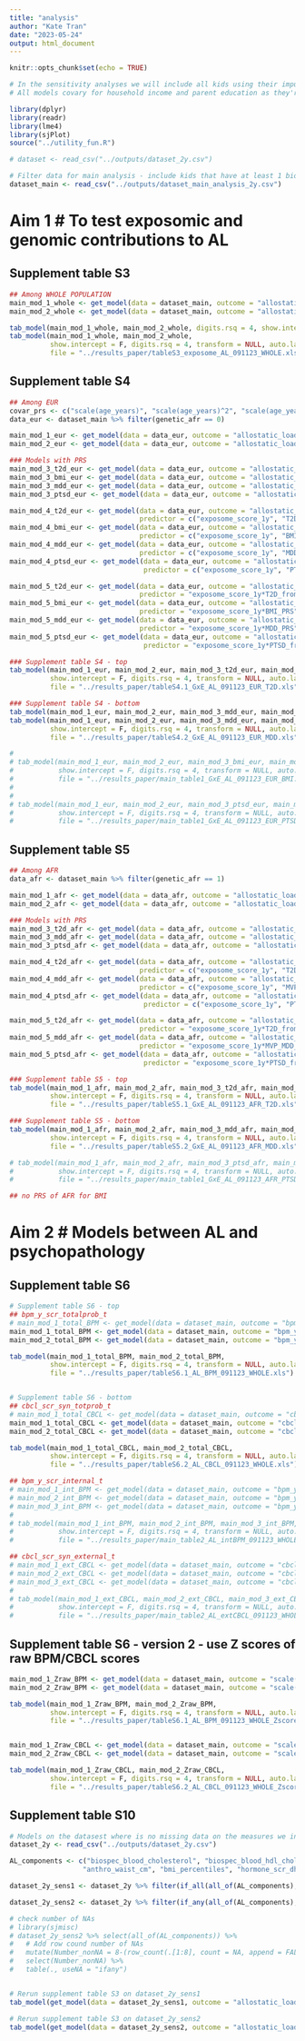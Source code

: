 ```yaml
---
title: "analysis"
author: "Kate Tran"
date: "2023-05-24"
output: html_document
---
```


```r
knitr::opts_chunk$set(echo = TRUE)
```

```r
# In the sensitivity analyses we will include all kids using their imputed AL scores that I expect will give similar results. 
# All models covary for household income and parent education as they're not included in the exposome
```

```r
library(dplyr)
library(readr)
library(lme4)
library(sjPlot)
source("../utility_fun.R")
```

```r
# dataset <- read_csv("../outputs/dataset_2y.csv")

# Filter data for main analysis - include kids that have at least 1 biological indicator of allostatic load in the 2-year data timepoint (HGBA1c, Cholesterol or HDL, or DHEA)
dataset_main <- read_csv("../outputs/dataset_main_analysis_2y.csv")
```

# Aim 1 # To test exposomic and genomic contributions to AL

## Supplement table S3
```r
## Among WHOLE POPULATION
main_mod_1_whole <- get_model(data = dataset_main, outcome = "allostatic_load", predictor = "exposome_score_1y", covariates = NULL)
main_mod_2_whole <- get_model(data = dataset_main, outcome = "allostatic_load", predictor = "exposome_score_1y")

tab_model(main_mod_1_whole, main_mod_2_whole, digits.rsq = 4, show.intercept = F)
tab_model(main_mod_1_whole, main_mod_2_whole,
          show.intercept = F, digits.rsq = 4, transform = NULL, auto.label = FALSE, collapse.ci = FALSE, 
          file = "../results_paper/tableS3_exposome_AL_091123_WHOLE.xls")
```

## Supplement table S4
```r
## Among EUR
covar_prs <- c("scale(age_years)", "scale(age_years)^2", "scale(age_years)^3", "sex_br") # After Ran talked with 2 Laura on Aug 14th 2023
data_eur <- dataset_main %>% filter(genetic_afr == 0)

main_mod_1_eur <- get_model(data = data_eur, outcome = "allostatic_load", covariates = covar_prs)
main_mod_2_eur <- get_model(data = data_eur, outcome = "allostatic_load", predictor = "exposome_score_1y", covariates = covar_prs)

### Models with PRS
main_mod_3_t2d_eur <- get_model(data = data_eur, outcome = "allostatic_load", predictor = "T2D_fromEUR_PRS", covariates = covar_prs)
main_mod_3_bmi_eur <- get_model(data = data_eur, outcome = "allostatic_load", predictor = "BMI_PRS", covariates = covar_prs)
main_mod_3_mdd_eur <- get_model(data = data_eur, outcome = "allostatic_load", predictor = "MDD_PRS", covariates = covar_prs)
main_mod_3_ptsd_eur <- get_model(data = data_eur, outcome = "allostatic_load", predictor = "PTSD_fromEUR_PRS", covariates = covar_prs)

main_mod_4_t2d_eur <- get_model(data = data_eur, outcome = "allostatic_load", 
                                predictor = c("exposome_score_1y", "T2D_fromEUR_PRS"), covariates = covar_prs)
main_mod_4_bmi_eur <- get_model(data = data_eur, outcome = "allostatic_load", 
                                predictor = c("exposome_score_1y", "BMI_PRS"), covariates = covar_prs)
main_mod_4_mdd_eur <- get_model(data = data_eur, outcome = "allostatic_load", 
                                predictor = c("exposome_score_1y", "MDD_PRS"), covariates = covar_prs)
main_mod_4_ptsd_eur <- get_model(data = data_eur, outcome = "allostatic_load", 
                                 predictor = c("exposome_score_1y", "PTSD_fromEUR_PRS"), covariates = covar_prs)

main_mod_5_t2d_eur <- get_model(data = data_eur, outcome = "allostatic_load", 
                                predictor = "exposome_score_1y*T2D_fromEUR_PRS", covariates = covar_prs)
main_mod_5_bmi_eur <- get_model(data = data_eur, outcome = "allostatic_load", 
                                predictor = "exposome_score_1y*BMI_PRS", covariates = covar_prs)
main_mod_5_mdd_eur <- get_model(data = data_eur, outcome = "allostatic_load", 
                                predictor = "exposome_score_1y*MDD_PRS", covariates = covar_prs)
main_mod_5_ptsd_eur <- get_model(data = data_eur, outcome = "allostatic_load", 
                                 predictor = "exposome_score_1y*PTSD_fromEUR_PRS", covariates = covar_prs)

### Supplement table S4 - top
tab_model(main_mod_1_eur, main_mod_2_eur, main_mod_3_t2d_eur, main_mod_4_t2d_eur, main_mod_5_t2d_eur, 
          show.intercept = F, digits.rsq = 4, transform = NULL, auto.label = FALSE, collapse.ci = FALSE,  
          file = "../results_paper/tableS4.1_GxE_AL_091123_EUR_T2D.xls")

### Supplement table S4 - bottom
tab_model(main_mod_1_eur, main_mod_2_eur, main_mod_3_mdd_eur, main_mod_4_mdd_eur, main_mod_5_mdd_eur, show.intercept = F) 
tab_model(main_mod_1_eur, main_mod_2_eur, main_mod_3_mdd_eur, main_mod_4_mdd_eur, main_mod_5_mdd_eur, 
          show.intercept = F, digits.rsq = 4, transform = NULL, auto.label = FALSE, collapse.ci = FALSE, 
          file = "../results_paper/tableS4.2_GxE_AL_091123_EUR_MDD.xls")

# 
# tab_model(main_mod_1_eur, main_mod_2_eur, main_mod_3_bmi_eur, main_mod_4_bmi_eur, main_mod_5_bmi_eur, 
#           show.intercept = F, digits.rsq = 4, transform = NULL, auto.label = FALSE, collapse.ci = FALSE, 
#           file = "../results_paper/main_table1_GxE_AL_091123_EUR_BMI.xls")
# 
# 
# tab_model(main_mod_1_eur, main_mod_2_eur, main_mod_3_ptsd_eur, main_mod_4_ptsd_eur, main_mod_5_ptsd_eur, 
#           show.intercept = F, digits.rsq = 4, transform = NULL, auto.label = FALSE, collapse.ci = FALSE, 
#           file = "../results_paper/main_table1_GxE_AL_091123_EUR_PTSD.xls")
```

## Supplement table S5
```r
## Among AFR
data_afr <- dataset_main %>% filter(genetic_afr == 1)

main_mod_1_afr <- get_model(data = data_afr, outcome = "allostatic_load", covariates = covar_prs)
main_mod_2_afr <- get_model(data = data_afr, outcome = "allostatic_load", predictor = "exposome_score_1y", covariates = covar_prs)

### Models with PRS
main_mod_3_t2d_afr <- get_model(data = data_afr, outcome = "allostatic_load", predictor = "T2D_fromAFR_PRS", covariates = covar_prs)
main_mod_3_mdd_afr <- get_model(data = data_afr, outcome = "allostatic_load", predictor = "MVP_MDD_PRS", covariates = covar_prs)
main_mod_3_ptsd_afr <- get_model(data = data_afr, outcome = "allostatic_load", predictor = "PTSD_fromAFR_PRS", covariates = covar_prs)

main_mod_4_t2d_afr <- get_model(data = data_afr, outcome = "allostatic_load", 
                                predictor = c("exposome_score_1y", "T2D_fromAFR_PRS"), covariates = covar_prs)
main_mod_4_mdd_afr <- get_model(data = data_afr, outcome = "allostatic_load", 
                                predictor = c("exposome_score_1y", "MVP_MDD_PRS"), covariates = covar_prs)
main_mod_4_ptsd_afr <- get_model(data = data_afr, outcome = "allostatic_load", 
                                 predictor = c("exposome_score_1y", "PTSD_fromAFR_PRS"), covariates = covar_prs)

main_mod_5_t2d_afr <- get_model(data = data_afr, outcome = "allostatic_load", 
                                predictor = "exposome_score_1y*T2D_fromAFR_PRS", covariates = covar_prs)
main_mod_5_mdd_afr <- get_model(data = data_afr, outcome = "allostatic_load", 
                                predictor = "exposome_score_1y*MVP_MDD_PRS", covariates = covar_prs)
main_mod_5_ptsd_afr <- get_model(data = data_afr, outcome = "allostatic_load", 
                                 predictor = "exposome_score_1y*PTSD_fromAFR_PRS", covariates = covar_prs)

### Supplement table S5 - top
tab_model(main_mod_1_afr, main_mod_2_afr, main_mod_3_t2d_afr, main_mod_4_t2d_afr, main_mod_5_t2d_afr,
          show.intercept = F, digits.rsq = 4, transform = NULL, auto.label = FALSE, collapse.ci = FALSE,
          file = "../results_paper/tableS5.1_GxE_AL_091123_AFR_T2D.xls")

### Supplement table S5 - bottom
tab_model(main_mod_1_afr, main_mod_2_afr, main_mod_3_mdd_afr, main_mod_4_mdd_afr, main_mod_5_mdd_afr,
          show.intercept = F, digits.rsq = 4, transform = NULL, auto.label = FALSE, collapse.ci = FALSE, 
          file = "../results_paper/tableS5.2_GxE_AL_091123_AFR_MDD.xls")

# tab_model(main_mod_1_afr, main_mod_2_afr, main_mod_3_ptsd_afr, main_mod_4_ptsd_afr, main_mod_5_ptsd_afr, 
#           show.intercept = F, digits.rsq = 4, transform = NULL, auto.label = FALSE, collapse.ci = FALSE, 
#           file = "../results_paper/main_table1_GxE_AL_091123_AFR_PTSD.xls")

## no PRS of AFR for BMI
```

# Aim 2 # Models between AL and psychopathology
## Supplement table S6
```r
# Supplement table S6 - top
## bpm_y_scr_totalprob_t
# main_mod_1_total_BPM <- get_model(data = dataset_main, outcome = "bpm_y_scr_totalprob_t")
main_mod_1_total_BPM <- get_model(data = dataset_main, outcome = "bpm_y_scr_totalprob_t", predictor = "allostatic_load", covariates = NULL)
main_mod_2_total_BPM <- get_model(data = dataset_main, outcome = "bpm_y_scr_totalprob_t", predictor = "allostatic_load")

tab_model(main_mod_1_total_BPM, main_mod_2_total_BPM,
          show.intercept = F, digits.rsq = 4, transform = NULL, auto.label = FALSE, collapse.ci = FALSE, 
          file = "../results_paper/tableS6.1_AL_BPM_091123_WHOLE.xls")


# Supplement table S6 - bottom
## cbcl_scr_syn_totprob_t
# main_mod_1_total_CBCL <- get_model(data = dataset_main, outcome = "cbcl_scr_syn_totprob_t")
main_mod_1_total_CBCL <- get_model(data = dataset_main, outcome = "cbcl_scr_syn_totprob_t", predictor = "allostatic_load", covariates = NULL)
main_mod_2_total_CBCL <- get_model(data = dataset_main, outcome = "cbcl_scr_syn_totprob_t", predictor = "allostatic_load")

tab_model(main_mod_1_total_CBCL, main_mod_2_total_CBCL,
          show.intercept = F, digits.rsq = 4, transform = NULL, auto.label = FALSE, collapse.ci = FALSE, 
          file = "../results_paper/tableS6.2_AL_CBCL_091123_WHOLE.xls")

## bpm_y_scr_internal_t
# main_mod_1_int_BPM <- get_model(data = dataset_main, outcome = "bpm_y_scr_internal_t")
# main_mod_2_int_BPM <- get_model(data = dataset_main, outcome = "bpm_y_scr_internal_t", predictor = "allostatic_load", covariates = NULL)
# main_mod_3_int_BPM <- get_model(data = dataset_main, outcome = "bpm_y_scr_internal_t", predictor = "allostatic_load")
# 
# tab_model(main_mod_1_int_BPM, main_mod_2_int_BPM, main_mod_3_int_BPM,
#           show.intercept = F, digits.rsq = 4, transform = NULL, auto.label = FALSE, collapse.ci = FALSE, 
#           file = "../results_paper/main_table2_AL_intBPM_091123_WHOLE.xls")

## cbcl_scr_syn_external_t
# main_mod_1_ext_CBCL <- get_model(data = dataset_main, outcome = "cbcl_scr_syn_external_t")
# main_mod_2_ext_CBCL <- get_model(data = dataset_main, outcome = "cbcl_scr_syn_external_t", predictor = "allostatic_load", covariates = NULL)
# main_mod_3_ext_CBCL <- get_model(data = dataset_main, outcome = "cbcl_scr_syn_external_t", predictor = "allostatic_load")
# 
# tab_model(main_mod_1_ext_CBCL, main_mod_2_ext_CBCL, main_mod_3_ext_CBCL,
#           show.intercept = F, digits.rsq = 4, transform = NULL, auto.label = FALSE, collapse.ci = FALSE, 
#           file = "../results_paper/main_table2_AL_extCBCL_091123_WHOLE.xls")
```


## Supplement table S6 - version 2 - use Z scores of raw BPM/CBCL scores
```r
main_mod_1_Zraw_BPM <- get_model(data = dataset_main, outcome = "scale(bpm_y_scr_totalprob_r)", predictor = "allostatic_load", covariates = NULL)
main_mod_2_Zraw_BPM <- get_model(data = dataset_main, outcome = "scale(bpm_y_scr_totalprob_r)", predictor = "allostatic_load")

tab_model(main_mod_1_Zraw_BPM, main_mod_2_Zraw_BPM,
          show.intercept = F, digits.rsq = 4, transform = NULL, auto.label = FALSE, collapse.ci = FALSE, 
          file = "../results_paper/tableS6.1_AL_BPM_091123_WHOLE_Zscore_rawBPM.xls")


main_mod_1_Zraw_CBCL <- get_model(data = dataset_main, outcome = "scale(cbcl_scr_syn_totprob_r)", predictor = "allostatic_load", covariates = NULL)
main_mod_2_Zraw_CBCL <- get_model(data = dataset_main, outcome = "scale(cbcl_scr_syn_totprob_r)", predictor = "allostatic_load")

tab_model(main_mod_1_Zraw_CBCL, main_mod_2_Zraw_CBCL,
          show.intercept = F, digits.rsq = 4, transform = NULL, auto.label = FALSE, collapse.ci = FALSE, 
          file = "../results_paper/tableS6.2_AL_CBCL_091123_WHOLE_Zscore_rawCBCL.xls")
```

## Supplement table S10
```r
# Models on the datasest where is no missing data on the measures we included in the AL measurement model (N = 284)
dataset_2y <- read_csv("../outputs/dataset_2y.csv")

AL_components <- c("biospec_blood_cholesterol", "biospec_blood_hdl_cholesterol", "blood_pressure_sys_mean", "blood_pressure_dia_mean",
                  "anthro_waist_cm", "bmi_percentiles", "hormone_scr_dhea_mean", "biospec_blood_hemoglobin_a1")

dataset_2y_sens1 <- dataset_2y %>% filter(if_all(all_of(AL_components), ~ !is.na(.)))

dataset_2y_sens2 <- dataset_2y %>% filter(if_any(all_of(AL_components), ~ !is.na(.)))

# check number of NAs
# library(sjmisc)
# dataset_2y_sens2 %>% select(all_of(AL_components)) %>%
#   # Add row cound number of NAs
#   mutate(Number_nonNA = 8-(row_count(.[1:8], count = NA, append = FALSE) %>% pull())) %>%
#   select(Number_nonNA) %>%
#   table(., useNA = "ifany")


# Rerun supplement table S3 on dataset_2y_sens1
tab_model(get_model(data = dataset_2y_sens1, outcome = "allostatic_load", predictor = "exposome_score_1y"), show.intercept = F, digits.rsq = 4, transform = NULL, auto.label = FALSE, collapse.ci = FALSE, file = "../results_paper/tableS10_exposome_AL_091123_nonNA.xls")

# Rerun supplement table S3 on dataset_2y_sens2
tab_model(get_model(data = dataset_2y_sens2, outcome = "allostatic_load", predictor = "exposome_score_1y"), show.intercept = F, digits.rsq = 4, transform = NULL, auto.label = FALSE, collapse.ci = FALSE, file = "../results_paper/tableS11_exposome_AL_091123_atleast1.xls")
```







